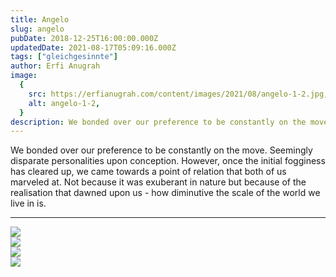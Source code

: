 ```yaml
---
title: Angelo
slug: angelo
pubDate: 2018-12-25T16:00:00.000Z
updatedDate: 2021-08-17T05:09:16.000Z
tags: ["gleichgesinnte"]
author: Erfi Anugrah
image:
  {
    src: https://erfianugrah.com/content/images/2021/08/angelo-1-2.jpg,
    alt: angelo-1-2,
  }
description: We bonded over our preference to be constantly on the move. Seemingly disparate personalities upon conception.
---
```


We bonded over our preference to be constantly on the move. Seemingly disparate personalities upon conception. However, once the initial fogginess has cleared up, we came towards a point of relation that both of us marveled at. Not because it was exuberant in nature but because of the realisation that dawned upon us - how diminutive the scale of the world we live in is.

---

<div class="grid grid-cols-1 sm:grid-cols-2 md:grid-cols-3 lg:grid-cols-4 gap-4">
    <div class="col-span-1">
        <a href ="https://erfianugrah.com/content/images/2021/08/angelo-1-2.jpg" class="glightbox3" data-fslightbox="gallery">
            <img src="https://erfianugrah.com/content/images/2021/08/angelo-1-2.jpg" />
        </a>
    </div>
    <div class="col-span-1">
        <a href ="https://erfianugrah.com/content/images/2021/08/Angelo-2.jp" class="glightbox3" data-fslightbox="gallery">
            <img src="https://erfianugrah.com/content/images/2021/08/Angelo-2.jpg" />
        </a>
    </div>
    <div class="col-span-1">
        <a href ="https://erfianugrah.com/content/images/2021/08/Angelo-4-1.jpg" class="glightbox3" data-fslightbox="gallery">
            <img src="https://erfianugrah.com/content/images/2021/08/Angelo-4-1.jpg" />
        </a>
    </div>
    <div class="col-span-1">
        <a href ="https://erfianugrah.com/content/images/2021/08/Angelo-1.jpg" class="glightbox3" data-fslightbox="gallery">
            <img src="https://erfianugrah.com/content/images/2021/08/Angelo-1.jpg" />
        </a>
    </div>
</div>

